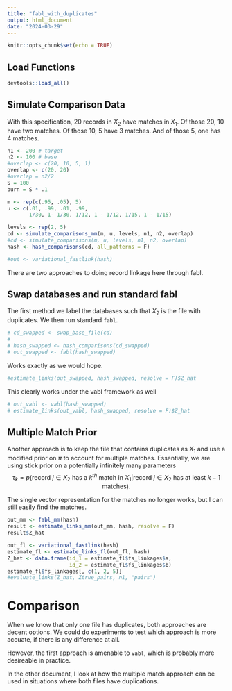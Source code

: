 ```yaml
---
title: "fabl_with_duplicates"
output: html_document
date: "2024-03-29"
---
```


```r
knitr::opts_chunk$set(echo = TRUE)
```

## Load Functions

```r
devtools::load_all()
```

## Simulate Comparison Data

With this specification, 20 records in $X_2$ have matches in $X_1$. Of those 20, 10 have two matches. Of those 10, 5 have 3 matches. And of those 5, one has 4 matches. 

```r
n1 <- 200 # target
n2 <- 100 # base
#overlap <- c(20, 10, 5, 1)
overlap <- c(20, 20)
#overlap = n2/2
S = 100
burn = S * .1

m <- rep(c(.95, .05), 5)
u <- c(.01, .99, .01, .99,
       1/30, 1- 1/30, 1/12, 1 - 1/12, 1/15, 1 - 1/15)

levels <- rep(2, 5)
cd <- simulate_comparisons_mm(m, u, levels, n1, n2, overlap)
#cd <- simulate_comparisons(m, u, levels, n1, n2, overlap)
hash <- hash_comparisons(cd, all_patterns = F)

#out <- variational_fastlink(hash)
```

There are two approaches to doing record linkage here through fabl. 

## Swap databases and run standard fabl

The first method we label the databases such that $X_2$ is the file with duplicates. We then run standard `fabl`. 

```r
# cd_swapped <- swap_base_file(cd)
# 
# hash_swapped <- hash_comparisons(cd_swapped)
# out_swapped <- fabl(hash_swapped)
```
Works exactly as we would hope. 

```r
#estimate_links(out_swapped, hash_swapped, resolve = F)$Z_hat
```

This clearly works under the vabl framework as well
```r
# out_vabl <- vabl(hash_swapped)
# estimate_links(out_vabl, hash_swapped, resolve = F)$Z_hat

```

## Multiple Match Prior

Another approach is to keep the file that contains duplicates as $X_1$ and use a modified prior on $\pi$ to account for multiple matches. Essentially, we are using stick prior on a potentially infinitely many parameters 
$$\tau_k = p(\text{record } j \in X_2 \text{ has a } k^{th} \text{ match in } X_1| \text{record } j \in X_2 \text{ has at least } k - 1 \text{ matches}).$$

The single vector representation for the matches no longer works, but I can still easily find the matches. 

```r
out_mm <- fabl_mm(hash)
result <- estimate_links_mm(out_mm, hash, resolve = F)
result$Z_hat
```


```r
out_fl <- variational_fastlink(hash)
estimate_fl <- estimate_links_fl(out_fl, hash)
Z_hat <- data.frame(id_1 = estimate_fl$fs_linkages$a,
                    id_2 = estimate_fl$fs_linkages$b)
estimate_fl$fs_linkages[, c(1, 2, 5)]
#evaluate_links(Z_hat, Ztrue_pairs, n1, "pairs")
```

# Comparison

When we know that only one file has duplicates, both approaches are decent options. We could do experiments to test which approach is more accuate, if there is any difference at all.

However, the first approach is amenable to `vabl`, which is probably more desireable in practice. 

In the other document, I look at how the multiple match approach can be used in situations where both files have duplications. 
